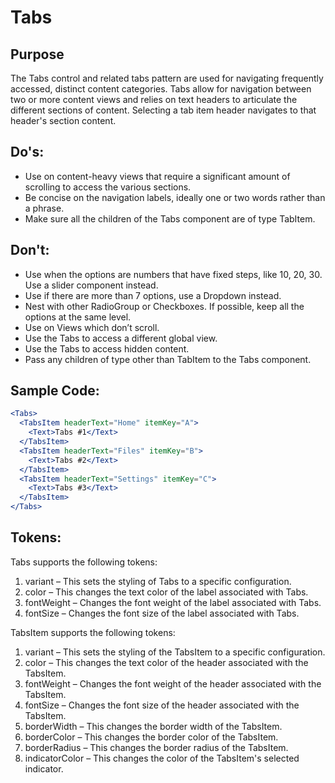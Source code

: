# Tabs

## Purpose

The Tabs control and related tabs pattern are used for navigating frequently accessed, distinct content categories. Tabs allow for navigation between two or more content views and relies on text headers to articulate the different sections of content.
Selecting a tab item header navigates to that header's section content.

## Do's:

- Use on content-heavy views that require a significant amount of scrolling to access the various sections.
- Be concise on the navigation labels, ideally one or two words rather than a phrase.
- Make sure all the children of the Tabs component are of type TabItem.

## Don't:

- Use when the options are numbers that have fixed steps, like 10, 20, 30. Use a slider component instead.
- Use if there are more than 7 options, use a Dropdown instead.
- Nest with other RadioGroup or Checkboxes. If possible, keep all the options at the same level.
- Use on Views which don’t scroll.
- Use the Tabs to access a different global view.
- Use the Tabs to access hidden content.
- Pass any children of type other than TabItem to the Tabs component.

## Sample Code:

```jsx
<Tabs>
  <TabsItem headerText="Home" itemKey="A">
    <Text>Tabs #1</Text>
  </TabsItem>
  <TabsItem headerText="Files" itemKey="B">
    <Text>Tabs #2</Text>
  </TabsItem>
  <TabsItem headerText="Settings" itemKey="C">
    <Text>Tabs #3</Text>
  </TabsItem>
</Tabs>
```

## Tokens:

Tabs supports the following tokens:

1.  variant – This sets the styling of Tabs to a specific configuration.
2.  color – This changes the text color of the label associated with Tabs.
3.  fontWeight – Changes the font weight of the label associated with Tabs.
4.  fontSize – Changes the font size of the label associated with Tabs.

TabsItem supports the following tokens:

1.  variant – This sets the styling of the TabsItem to a specific configuration.
2.  color – This changes the text color of the header associated with the TabsItem.
3.  fontWeight – Changes the font weight of the header associated with the TabsItem.
4.  fontSize – Changes the font size of the header associated with the TabsItem.
5.  borderWidth – This changes the border width of the TabsItem.
6.  borderColor – This changes the border color of the TabsItem.
7.  borderRadius – This changes the border radius of the TabsItem.
8.  indicatorColor – This changes the color of the TabsItem's selected indicator.
